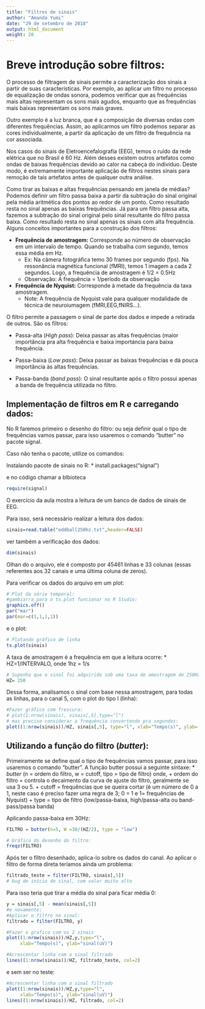 ```yaml
---
title: "Filtros de sinais"
author: "Amanda Yumi"
date: "29 de setembro de 2018"
output: html_document
weight: 20
---
```

# Breve introdução sobre filtros:

O processo de filtragem de sinais permite a caracterização dos sinais a partir de suas características. Por exemplo, ao aplicar um filtro no processo de equalização de ondas sonora, podemos verificar que as frequências mais altas representam os sons mais agudos, enquanto que as frequências mais baixas representam os sons mais graves. 


Outro exemplo é a luz branca, que é a composição de diversas ondas com diferentes frequências. Assim, ao aplicarmos um filtro podemos separar as cores individualmente, a partir da aplicação de um filtro de frequência na cor associada. 


Nos casos do sinais de Eletroencefalografia (EEG), temos o ruído da rede elétrica que no Brasil é 60 Hz. Além desses existem outros artefatos como ondas de baixas frequências devido ao calor na cabeça do indivíduo. Deste modo, é extremamente importante aplicação de filtros nestes sinais para remoção de tais artefatos antes de qualquer outra análise. 


Como tirar as baixas e altas frequências pensando em janela de médias?
Podemos definir um filtro passa baixa a partir da subtração do sinal original pela média aritmética dos pontos ao redor de um ponto. Como resultado resta no sinal apenas as baixas frequências. Já para um filtro passa alta, fazemos a subtração do sinal original pelo sinal resultante do filtro passa baixa. Como resultado resta no sinal apenas os sinais com alta frequência. 
Alguns conceitos importantes para a construção dos filtros:

  * **Frequência de amostragem:** Corresponde ao número de observação em um intervalo de tempo. Quando se trabalha com segundo, temos essa média em Hz.
    + Ex: Na câmera fotográfica temo 30 frames por segundo (fps). Na ressonância magnética funcional (fMRI), temos 1 imagem a cada 2 segundos. Logo, a frequência de amostragem é 1/2 = 0.5Hz
    + Observação: A frequência = 1/período da observação
    

  * **Frequência de Nyquist:** Corresponde à metade da frequência da taxa amostragem.
    + Note: A frequência de Nyquist vale para qualquer modalidade de técnica de neuroiumagem (fMRI,EEG,fNIRS...).


O filtro permite a passagem o sinal de parte dos dados e impede a retirada de outros.
São os filtros:

  * Passa-alta (*High pass*): Deixa passar as altas frequências (maior importância pra alta frequência e baixa importáncia para baixa frequência.

  * Passa-baixa (*Low pass*): Deixa passar as baixas frequências e dá pouca importância às altas frequências.

  * Passa-banda (*band pass*): O sinal resultante após o filtro possui apenas a banda de frequência utilizada no filtro.
  
## Implementação de filtros em R e carregando dados:

No R faremos primeiro o desenho do filtro: ou seja definir qual o tipo de frequências vamos passar, para isso usaremos o comando “butter” no pacote signal.

Caso não tenha o pacote, utilize os comandos:

Instalando pacote de sinais no R:
* install.packages("signal")

e no código chamar a blbioteca

```r
require(signal)
```

O exercício da aula mostra a leitura de um banco de dados de sinais de EEG.

Para isso, será necessário realizar a leitura dos dados:

```r
sinais=read.table("oddball250hz.txt",header=FALSE)

```
ver também a verificação dos dados:
```r
dim(sinais)

```
Olhan do o arquivo, ele é composto por 45461 linhas e 33 colunas (essas referentes aos 32 canais e uma última coluna de zeros).

Para verificar os dados do arquivo em um plot:

```r
# Plot da série temporal:
#gambiarra para o ts.plot funcionar no R Studio:
graphics.off()
par("mar")
par(mar=c(1,1,1,1))
```
e o plot:
```r
# Plotando gráfico de linha
ts.plot(sinais)
```

A taxa de amostragem é a frequência em que a leitura ocorre:
  * HZ=1/INTERVALO, onde 1hz = 1/s


```r
# Suponha que o sinal foi adquirido sob uma taxa de amostragem de 250Hz: 
HZ= 250
```

Dessa forma, analisamos o sinal com base nessa amostragem, para todas as linhas, para o canal 5, com o plot do tipo l (linha):

```r
#Fazer gráfico com frescura:
# plot(1:nrow(sinais), sinais[,5],type="l")
# mas preciso considerar a frequência convertendo pra segundos:
plot((1:nrow(sinais))/HZ, sinais[,5], type="l", xlab="Tempo(s)", ylab= "sinal uV")
```

## Utilizando a função do filtro (*butter*):

Primeiramente se define qual o tipo de frequências vamos passar, para isso usaremos o comando “butter”. A função butter possui a seguinte síntaxe:
  * *butter* (n = ordem do filtro, w = cutoff, tipo = tipo de filtro)
  onde,
    + ordem do filtro = controla o decaimento da curva de ajuste do filtro, geralmente se usa 3 ou 5.
    + cutoff = frequências que se queira cortar (é um número de 0 a 1, neste caso é preciso fazer uma regra de 3; 0 = 1 e 1= frequências de Nyquist)
    + type = tipo de filtro (low/passa-baixa, high/passa-alta ou band-pass/passa banda)

Aplicando passa-baixa em 30Hz:

```r
FILTRO = butter(n=5, W =30/(HZ/2), type = "low")

# Gráfico do desenho do filtro:
freqz(FILTRO)
```

Após ter o filtro desenhado, aplica-lo sobre os dados do canal.
Ao aplicar o filtro de forma direta teríamos ainda um problema:

```r
filtrado_teste = filter(FILTRO, sinais[,5]) 
# bug de início do sinal, com valor muito alto 
```

Para isso teria que tirar a média do sinal para ficar média 0:

```r
y = sinais[,5] - mean(sinais[,5])
#e novamente:
#Aplicar o filtro no sinal:
filtrado = filter(FILTRO, y)

```

```r

#Fazer o grafico com os 2 sinais
plot((1:nrow(sinais))/HZ,y,type="l",
     xlab="Tempo(s)", ylab="sinal(uV)")

#Acrescentar linha com o sinal filtrado
lines((1:nrow(sinais))/HZ, filtrado_teste, col=2)

```

e sem ser no teste:

```r
#Acrescentar linha com o sinal filtrado
plot((1:nrow(sinais))/HZ,y,type="l",
     xlab="Tempo(s)", ylab="sinal(uV)")
lines((1:nrow(sinais))/HZ, filtrado, col=2)
```



  
